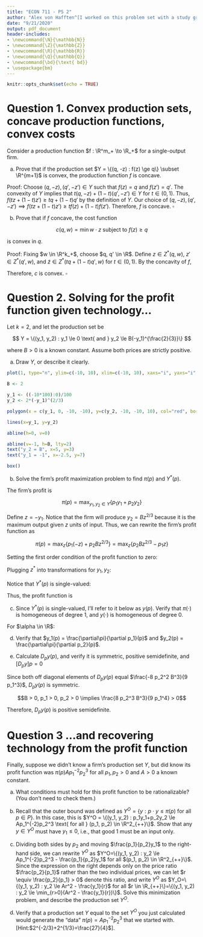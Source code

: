```yaml
---
title: "ECON 711 - PS 2"
author: "Alex von Hafften^[I worked on this problem set with a study group of Michael Nattinger, Andrew Smith, Tyler Welch, and Ryan Mather. I also discussed problems with Emily Case, Sarah Bass, and Danny Edgel.]"
date: "9/21/2020"
output: pdf_document
header-includes:
- \newcommand{\N}{\mathbb{N}}
- \newcommand{\Z}{\mathbb{Z}}
- \newcommand{\R}{\mathbb{R}}
- \newcommand{\Q}{\mathbb{Q}}
- \newcommand{\bd}{\text{ bd}}
- \usepackage{bm}
---
```


```r
knitr::opts_chunk$set(echo = TRUE)
```

# Question 1. Convex production sets, concave production functions, convex costs

Consider a production function $f : \R^m_+ \to \R_+$ for a single-output firm.

(a) Prove that if the production set $Y = \{(q, -z) : f(z) \ge q\} \subset \R^{m+1}$ is convex, the production function $f$ is concave.

Proof: Choose $(q, -z), (q', -z') \in Y$ such that $f(z)=q$ and $f(z')=q'$. The convexity of $Y$ implies that $t(q, -z) + (1-t) (q', -z') \in Y$ for $t \in (0, 1)$. Thus, $f(tz + (1-t)z') \ge tq+(1-t)q'$ by the definition of $Y$. Our choice of $(q, -z), (q', -z') \implies f(tz + (1-t)z') \ge tf(z)+(1-t)f(z')$.  Therefore, $f$ is concave. $\square$

(b) Prove that if $f$ concave, the cost function

$$
c(q, w) = \min w \cdot z \text{ subject to } f(z) \ge q
$$

is convex in $q$.

Proof:  Fixing $w \in \R^k_+$, choose $q, q' \in \R$.  Define $z \in Z^*(q, w)$, $z' \in Z^*(q', w)$, and $\tilde{z} \in Z^*(tq+(1-t)q', w)$ for $t \in (0, 1)$.  By the concavity of $f$,

\begin{align*}
\tilde{z} &\le tz+(1-t)z' \\
\implies w\tilde{z} &\le w(tz+(1-t)z') \\
\implies w\tilde{z} &\le twz+(1-t)wz') \\
\implies c(f(\tilde{z}), w) &\le tc(f(z), w)+(1-t)c(f(z'), w) \\
\implies c(tq+(1-t)q', w) &\le tc(q, w)+(1-t)c(q', w)
\end{align*}

Therefore, $c$ is convex. $\square$

\pagebreak

# Question 2. Solving for the profit function given technology...

Let $k=2$, and let the production set be

$$
Y = \{(y_1, y_2) : y_1 \le 0 \text{ and } y_2 \le B(-y_1)^{\frac{2}{3}}\}
$$

where $B > 0$ is a known constant.  Assume both prices are strictly positive.

(a) Draw $Y$, or describe it clearly.

```r
plot(1, type="n", ylim=c(-10, 10), xlim=c(-10, 10), xaxs="i", yaxs="i", xlab="y_1", ylab="y_2", axes = FALSE)

B <- 2

y_1 <- ((-10*100):0)/100
y_2 <- 2*(-y_1)^(2/3)

polygon(x = c(y_1, 0, -10, -10), y=c(y_2, -10, -10, 10), col="red", border = "red")

lines(x=y_1, y=y_2)

abline(h=0, v=0)

abline(v=-1, h=B, lty=2)
text("y_2 = B", x=5, y=3)
text("y_1 = -1", x=-2.5, y=7)

box()

```

(b) Solve the firm's profit maximization problem to find $\pi(p)$ and $Y^*(p)$.

The firm's profit is

$$
\pi(p) = \max_{y_1, y_2 \in Y}\{p_1y_1+p_2y_2\}
$$

Define $z = -y_1$.  Notice that the firm will produce $y_2 = Bz^{2/3}$ because it is the maximum output given $z$ units of input.  Thus, we can rewrite the firm's profit function as 

$$
\pi(p) = \max_{z}\{p_1(-z)+p_2Bz^{2/3}\} = \max_{z}\{p_2Bz^{2/3}-p_1z\}
$$

Setting the first order condition of the profit function to zero:

\begin{align*}
\frac{\partial\pi}{\partial z} &= p_2(2/3)Bz^{-1/3}-p_1 \\
z^* &= \Bigg(\frac{2p_2B}{3p_1}\Bigg)^3 \\
\end{align*}

Plugging $z^*$ into transformations for $y_1, y_2$:

\begin{align*}
y^*_1 &= -\Bigg(\frac{2p_2B}{3p_1}\Bigg)^3 \\
y^*_2 &= B\Bigg(\Bigg(\frac{2p_2B}{3p_1}\Bigg)^3\Bigg)^{2/3} \\
 &= B^3\Bigg(\frac{2p_2}{3p_1}\Bigg)^2 \\
\end{align*}

Notice that $Y^*(p)$ is single-valued:

\begin{align*}
Y^*(p) = \Bigg\{(y_1, y_2) : y_1 = -\Bigg(\frac{2p_2B}{3p_1}\Bigg)^3, y_2 = B^3\Bigg(\frac{2p_2}{3p_1}\Bigg)^2 \Bigg \} \implies 
y(p) = \Bigg(-\Bigg(\frac{2p_2B}{3p_1}\Bigg)^3, B^3\Bigg(\frac{2p_2}{3p_1}\Bigg)^2\Bigg)
\end{align*}

Thus, the profit function is

\begin{align*}
\pi(p) &= p_1\Bigg(-\Bigg(\frac{2p_2B}{3p_1}\Bigg)^3\Bigg) + p_2\Bigg( B^3\Bigg(\frac{2p_2}{3p_1}\Bigg)^2\Bigg)\\
&= \frac{B^3p_2^3}{p_1^2}\Bigg(\frac{2^2}{3^2}-\frac{2^3}{3^3}\Bigg) \\
&= \frac{4B^3p_2^3}{27p_1^2} \\
\end{align*}


(c) Since $Y^*(p)$ is single-valued, I'll refer to it below as $y(p)$.  Verify that $\pi(\cdot)$ is homogeneous of degree 1, and $y(\cdot)$ is homogeneous of degree 0.

For $\alpha \in \R$:

\begin{align*}
\pi(\alpha p) 
&= \frac{4B^3(\alpha p_2)^3}{27(\alpha p_1)^2} \\
&= \alpha \frac{4B^3(p_2)^3}{27(p_1)^2} \\
y(\alpha p) &= \Bigg(-\Bigg(\frac{2(\alpha p_2)B}{3(\alpha p_1)}\Bigg)^3, B^3\Bigg(\frac{2(\alpha p_2)}{3(\alpha p_1)}\Bigg)^2\Bigg) \\
&= \Bigg(-\Bigg(\frac{2p_2B}{3p_1}\Bigg)^3, B^3\Bigg(\frac{2p_2}{3p_1}\Bigg)^2\Bigg)
\end{align*}

\pagebreak

(d) Verify that $y_1(p) = \frac{\partial\pi}{\partial p_1}(p)$ and $y_2(p) = \frac{\partial\pi}{\partial p_2}(p)$.

\begin{align*}
\frac{\partial\pi}{\partial p_1}(p) 
&= \frac{4B^3p_2^3}{27p_1^3}(-2)\\
&= -\frac{8B^3p_2^3}{27p_1^3}\\
&= -\Bigg(\frac{2p_2B}{3p_1}\Bigg)^3\\
&= y_1(p) \\
\frac{\partial\pi}{\partial p_2}(p) &= \frac{4B^3p_2^2}{27p_1^2}(3)\\
&= \frac{4B^3p_2^2}{9p_1^2}\\
&= B^3\Bigg(\frac{2p_2}{3p_1}\Bigg)^2 \\
&= y_2(p)
\end{align*}

(e) Calculate $D_p y(p)$, and verify it is symmetric, positive semidefinite, and $[D_p y]p = 0$

\begin{align*}
D_p y(p) &= \begin{pmatrix} \frac{\partial y_1}{\partial p_1}(p) & \frac{\partial y_2}{\partial p_1}(p) \\ 
                            \frac{\partial y_1}{\partial p_2}(p) & \frac{\partial y_2}{\partial p_2}(p) \end{pmatrix} \\
         &= \begin{pmatrix} \frac{8 p_2^3 B^3}{9 p_1^4}  & \frac{-8 p_2^2 B^3}{9 p_1^3} \\ 
                            \frac{-8 p_2^2 B^3}{9 p_1^3} & \frac{8p_2B^3}{9p_1^2} \end{pmatrix} \\
\end{align*}

Since both off diagonal elements of $D_p y(p)$ equal $\frac{-8 p_2^2 B^3}{9 p_1^3}$, $D_p y(p)$ is symmetric.

$$B > 0, p_1 > 0, p_2 > 0 \implies \frac{8 p_2^3 B^3}{9 p_1^4} > 0$$

\begin{align*}
\det D_p y(p) &= \frac{8 p_2^3 B^3}{9 p_1^4}\frac{8p_2B^3}{9p_1^2} - \frac{-8 p_2^2 B^3}{9 p_1^3}\frac{-8 p_2^2 B^3}{9 p_1^3}\\
              &= \frac{64 p_2^4 B^6}{81 p_1^6} - \frac{64 p_2^4 B^6}{81 p_1^6}\\
              &= 0
\end{align*}

Therefore, $D_p y(p)$ is positive semidefinite.

\begin{align*}
[D_p y]p &=  \begin{pmatrix} \frac{8 p_2^3 B^3}{9 p_1^4}  & \frac{-8 p_2^2 B^3}{9 p_1^3} \\ 
                            \frac{-8 p_2^2 B^3}{9 p_1^3} & \frac{8p_2B^3}{9p_1^2} \end{pmatrix}
             \begin{pmatrix} p_1 \\ p_2 \end{pmatrix} =
             \begin{pmatrix} \frac{8 p_2^3 B^3}{9 p_1^3}  + \frac{-8 p_2^3 B^3}{9 p_1^3} \\ 
                            \frac{-8 p_2^2 B^3}{9 p_1^2}  + \frac{8p_2^2B^3}{9p_1^2} \end{pmatrix} =
             \begin{pmatrix} 0 \\ 0 \end{pmatrix} 
\end{align*}

\pagebreak

# Question 3 ...and recovering technology from the profit function

Finally, suppose we didn't know a firm's production set $Y$, but did know its profit function was $\pi(p) Ap_1^{-2}p_2^3$ for all $p_1, p_2 > 0$ and $A > 0$ a known constant.

(a) What conditions must hold for this profit function to be rationalizable?  (You don't need to check them.)

(b) Recall that the outer bound was defined as $Y^O = \{y : p \cdot y \le \pi(p) \text{ for all } p\in P\}$. In this case, this is $Y^O = \{(y_1, y_2) : p_1y_1+p_2y_2 \le Ap_1^{-2}p_2^3 \text{ for all } (p_1, p_2) \in \R^2_{++}\}$.  Show that any $y \in Y^O$ must have $y_1 \le 0$, i.e., that good 1 must be an input only.

(c) Dividing both sides by $p_2$ and moving $\frac{p_1}{p_2}y_1$ to the right-hand side, we can rewrite $Y^O$ as $Y^O=\{(y_1, y_2) : y_2 \le  Ap_1^{-2}p_2^3 - \frac{p_1}{p_2}y_1$ for all $(p_1, p_2) \in \R^2_{++}\}$. Since the expression on the right depends only on the price ratio $\frac{p_2}{p_1}$ rather than the two individual prices, we can let $r \equiv \frac{p_2}{p_1} > 0$ denote this ratio, and write $Y^O$ as $Y_O=\{(y_1, y_2) : y_2 \le  Ar^2 - \frac{y_1}{r}$ for all $r \in \R_{++}\}=\{(y_1, y_2) : y_2 \le  \min_{r>0}(Ar^2 - \frac{y_1}{r})\}$.  Solve this minimization problem, and describe the production set $Y^O$.

(d) Verify that a production set $Y$ equal to the set $Y^O$ you just calculated would generate the "data" $\pi(p)=Ap_1^{-2}p_2^3$ that we started with.  [Hint:$2^{-2/3}+2^{1/3}=\frac{27}{4}$].
